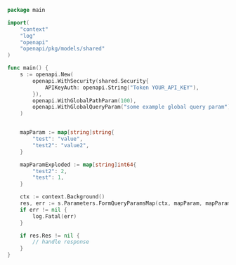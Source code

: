 ```go showLineNumbers copy filename="Form Query Params Map usage example"
package main

import(
	"context"
	"log"
	"openapi"
	"openapi/pkg/models/shared"
)

func main() {
    s := openapi.New(
        openapi.WithSecurity(shared.Security{
            APIKeyAuth: openapi.String("Token YOUR_API_KEY"),
        }),
        openapi.WithGlobalPathParam(100),
        openapi.WithGlobalQueryParam("some example global query param"),
    )


    mapParam := map[string]string{
        "test": "value",
        "test2": "value2",
    }

    mapParamExploded := map[string]int64{
        "test2": 2,
        "test": 1,
    }

    ctx := context.Background()
    res, err := s.Parameters.FormQueryParamsMap(ctx, mapParam, mapParamExploded)
    if err != nil {
        log.Fatal(err)
    }

    if res.Res != nil {
        // handle response
    }
}
```
